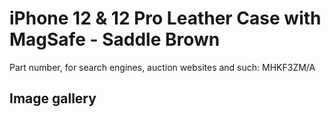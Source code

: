 
# iPhone 12 & 12 Pro Leather Case with MagSafe - Saddle Brown

Part number, for search engines, auction websites and such: MHKF3ZM/A

## Image gallery

<div style={{ width: '100%', maxWidth: '768px' }}>
<GalleryComponent
    images={[
      {
        original: "/everysource/MHKF3.webp",
        thumbnail: "/everypreview/MHKF3.webp",
      },
      {
        original: "/everysource/MHKF3_AV01.webp",
        thumbnail: "/everypreview/MHKF3_AV01.webp",
      },
      {
        original: "/everysource/MHKF3_AV02.webp",
        thumbnail: "/everypreview/MHKF3_AV02.webp",
      },
      {
        original: "/everysource/MHKF3_AV03.webp",
        thumbnail: "/everypreview/MHKF3_AV03.webp",
      },
      {
        original: "/everysource/MHKF3_AV04.webp",
        thumbnail: "/everypreview/MHKF3_AV04.webp",
      },
      {
        original: "/everysource/MHKF3_AV05.webp",
        thumbnail: "/everypreview/MHKF3_AV05.webp",
      },
      {
        original: "/everysource/MHKF3_AV06.webp",
        thumbnail: "/everypreview/MHKF3_AV06.webp",
      },
      {
        original: "/everysource/MHKF3_AV07.webp",
        thumbnail: "/everypreview/MHKF3_AV07.webp",
      },
      {
        original: "/everysource/MHKF3_AV08.webp",
        thumbnail: "/everypreview/MHKF3_AV08.webp",
      },
      {
        original: "/everysource/MHKF3_AV09.webp",
        thumbnail: "/everypreview/MHKF3_AV09.webp",
      },
      {
        original: "/everysource/MHKF3_AV10.webp",
        thumbnail: "/everypreview/MHKF3_AV10.webp",
      }
    ]}
  />
</div>